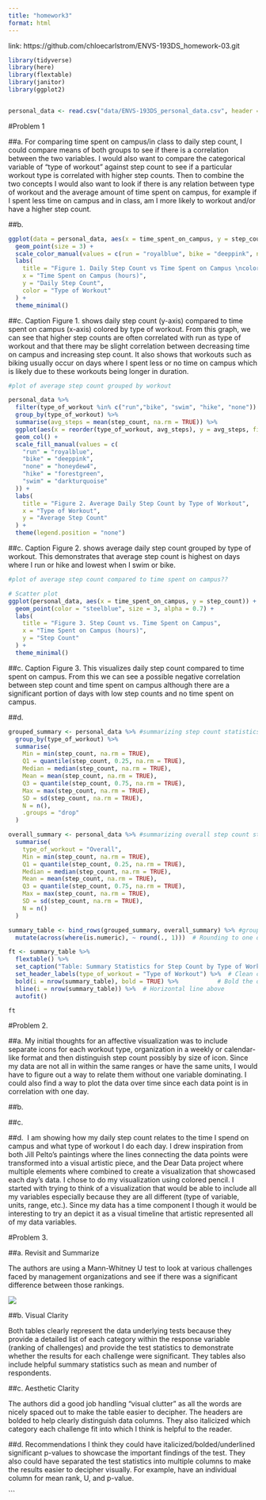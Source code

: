 ```yaml
---
title: "homework3"
format: html
---
```


link: https://github.com/chloecarlstrom/ENVS-193DS_homework-03.git

```r
library(tidyverse)
library(here)
library(flextable)
library(janitor)
library(ggplot2)


personal_data <- read.csv("data/ENVS-193DS_personal_data.csv", header = TRUE)


```

#Problem 1

##a. 
For comparing time spent on campus/in class to daily step count, I could compare means of both groups to see if there is a correlation between the two variables. I would also want to compare the categorical variable of "type of workout" against step count to see if a particular workout type is correlated with higher step counts. Then to combine the two concepts I would also want to look if there is any relation between type of workout and the average amount of time spent on campus, for example if I spent less time on campus and in class, am I more likely to workout and/or have a higher step count. 

##b. 

```r
ggplot(data = personal_data, aes(x = time_spent_on_campus, y = step_count, color = type_of_workout)) +
  geom_point(size = 3) +
  scale_color_manual(values = c(run = "royalblue", bike = "deeppink", none = "honeydew4", swim = "darkturquoise", yoga = "magenta3",kayak = "orange3", hike = "forestgreen" )) +
  labs(
    title = "Figure 1. Daily Step Count vs Time Spent on Campus \ncolored by Type of Workout",
    x = "Time Spent on Campus (hours)",
    y = "Daily Step Count",
    color = "Type of Workout"
  ) +
  theme_minimal()

```

##c. Caption
Figure 1. shows daily step count (y-axis) compared to time spent on campus (x-axis) colored by type of workout. From this graph, we can see that higher step counts are often correlated with run as type of workout and that there may be slight correlation between decreasing time on campus and increasing step count. It also shows that workouts such as biking usually occur on days where I spent less or no time on campus which is likely due to these workouts being longer in duration.




```r

#plot of average step count grouped by workout

personal_data %>%
  filter(type_of_workout %in% c("run","bike", "swim", "hike", "none")) %>% 
  group_by(type_of_workout) %>%
  summarise(avg_steps = mean(step_count, na.rm = TRUE)) %>%
  ggplot(aes(x = reorder(type_of_workout, avg_steps), y = avg_steps, fill = type_of_workout)) +
  geom_col() +
  scale_fill_manual(values = c(
    "run" = "royalblue",
    "bike" = "deeppink",
    "none" = "honeydew4",
    "hike" = "forestgreen",
    "swim" = "darkturquoise"
  )) +
  labs(
    title = "Figure 2. Average Daily Step Count by Type of Workout",
    x = "Type of Workout",
    y = "Average Step Count"
  ) +
  theme(legend.position = "none")


```

##c. Caption
Figure 2. shows average daily step count grouped by type of workout. This demonstrates that average step count is highest on days where I run or hike and lowest when I swim or bike. 


```r
#plot of average step count compared to time spent on campus??

# Scatter plot
ggplot(personal_data, aes(x = time_spent_on_campus, y = step_count)) +
  geom_point(color = "steelblue", size = 3, alpha = 0.7) +
  labs(
    title = "Figure 3. Step Count vs. Time Spent on Campus",
    x = "Time Spent on Campus (hours)",
    y = "Step Count"
  ) +
  theme_minimal()
```

##c. Caption
Figure 3. This visualizes daily step count compared to time spent on campus. From this we can see a possible negative correlation between step count and time spent on campus although there are a significant portion of days with low step counts and no time spent on campus. 


##d. 
```r
grouped_summary <- personal_data %>% #summarizing step count statistics by type of workout
  group_by(type_of_workout) %>% 
  summarise(
    Min = min(step_count, na.rm = TRUE),
    Q1 = quantile(step_count, 0.25, na.rm = TRUE),
    Median = median(step_count, na.rm = TRUE),
    Mean = mean(step_count, na.rm = TRUE),
    Q3 = quantile(step_count, 0.75, na.rm = TRUE),
    Max = max(step_count, na.rm = TRUE),
    SD = sd(step_count, na.rm = TRUE),
    N = n(),
    .groups = "drop"
  )

```

```r

overall_summary <- personal_data %>% #summarizing overall step count statistics
  summarise(
    type_of_workout = "Overall",
    Min = min(step_count, na.rm = TRUE),
    Q1 = quantile(step_count, 0.25, na.rm = TRUE),
    Median = median(step_count, na.rm = TRUE),
    Mean = mean(step_count, na.rm = TRUE),
    Q3 = quantile(step_count, 0.75, na.rm = TRUE),
    Max = max(step_count, na.rm = TRUE),
    SD = sd(step_count, na.rm = TRUE),
    N = n()
  )

```

```r
summary_table <- bind_rows(grouped_summary, overall_summary) %>% #grouping summaries together
  mutate(across(where(is.numeric), ~ round(., 1)))  # Rounding to one decimal
```


```r
ft <- summary_table %>%
  flextable() %>%
  set_caption("Table: Summary Statistics for Step Count by Type of Workout") %>%
  set_header_labels(type_of_workout = "Type of Workout") %>%  # Clean column name
  bold(i = nrow(summary_table), bold = TRUE) %>%           # Bold the overall row
  hline(i = nrow(summary_table)) %>%  # Horizontal line above
  autofit()

ft
```

#Problem 2.

##a.
My initial thoughts for an affective visualization was to include separate icons for each workout type, organization in a weekly or calendar-like format and then distinguish step count possibly by size of icon. Since my data are not all in within the same ranges or have the same units, I would have to figure out a way to relate them without one variable dominating. I could also find a way to plot the data over time since each data point is in correlation with one day. 

##b.

##c.

##d. 
I am showing how my daily step count relates to the time I spend on campus and what type of workout I do each day. I drew inspiration from both Jill Pelto's paintings where the lines connecting the data points were transformed into a visual artistic piece, and the Dear Data project where multiple elements where combined to create a visualization that showcased each day's data. I chose to do my visualization using colored pencil. I started with trying to think of a visualization that would be able to include all my variables especially because they are all different (type of variable, units, range, etc.). Since my data has a time component I though it would be interesting to try an depict it as a visual timeline that artistic represented all of my data variables. 


#Problem 3.

##a. Revisit and Summarize

The authors are using a Mann-Whitney U test to look at various challenges faced by management organizations and see if there was a significant difference between those rankings.

![](images/screenshot_1.jpg)

##b. Visual Clarity

Both tables clearly represent the data underlying tests because they provide a detailed list of each category within the response variable (ranking of challenges) and provide the test statistics to demonstrate whether the results for each challenge were significant. They tables also include helpful summary statistics such as mean and number of respondents. 

##c. Aesthetic Clarity

The authors did a good job handling "visual clutter" as all the words are nicely spaced out to make the table easier to decipher. The headers are bolded to help clearly distinguish data columns. They also italicized which category each challenge fit into which I think is helpful to the reader. 

##d. Recommendations
I think they could have italicized/bolded/underlined significant p-values to showcase the important findings of the test. They also could have separated the test statistics into multiple columns to make the results easier to decipher visually. For example, have an individual column for mean rank, U, and p-value. 


 







```

